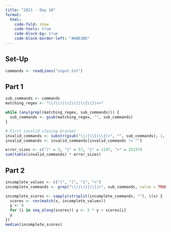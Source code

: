 ```yaml
---
title: "2021 - Day 10"
format:
  html:
    code-fold: show
    code-tools: true
    code-block-bg: true
    code-block-border-left: "#AB63BD"
---
```


## Set-Up

```r
commands <- readLines("input.txt")
```

## Part 1

```r
sub_commands <- commands
matching_regex <- "\\(\\)|\\[\\]|\\{\\}|<>"

while (any(grepl(matching_regex, sub_commands))) {
  sub_commands <- gsub(matching_regex, "", sub_commands)
}

# First invalid closing bracket
invalid_commands <- substr(gsub("\\(|\\[|\\{|<", "", sub_commands), 1, 1)
invalid_commands <- invalid_commands[invalid_commands != ""]

error_sizes <- c(")" = 3, "]" = 57, "}" = 1197, ">" = 25137)
sum(table(invalid_commands) * error_sizes)
```

## Part 2

```r
incomplete_values <- c("(", "[", "{", "<")
incomplete_commands <- grep("\\)|\\}|\\]|>", sub_commands, value = TRUE, invert = TRUE)

incomplete_scores <- sapply(strsplit(incomplete_commands, ""), \(x) {
  scores <- rev(match(x, incomplete_values))
  y <- 0
  for (i in seq_along(scores)) y <- 5 * y + scores[i]
  y
})
median(incomplete_scores)
```
